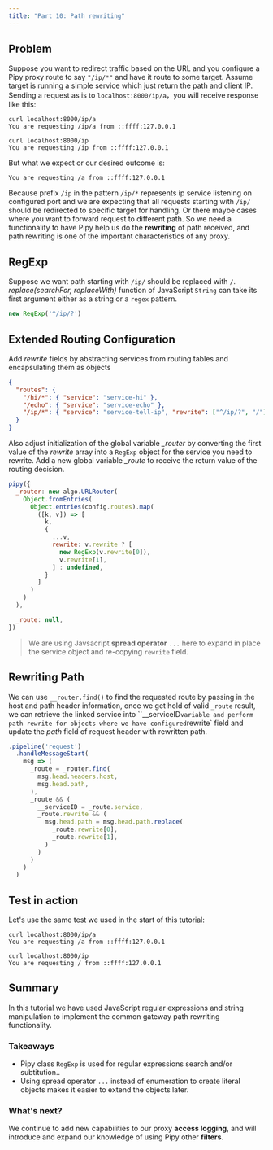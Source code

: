 ```yaml
---
title: "Part 10: Path rewriting"
---
```


## Problem

Suppose you want to redirect traffic based on the URL and you configure a Pipy proxy route to say `"/ip/*"` and have it route to some target. Assume target is running a simple service which just return the path and client IP. Sending a request as is to `localhost:8000/ip/a`，you will receive response like this:

```shell
curl localhost:8000/ip/a
You are requesting /ip/a from ::ffff:127.0.0.1

curl localhost:8000/ip
You are requesting /ip from ::ffff:127.0.0.1
```

But what we expect or our desired outcome is:

```
You are requesting /a from ::ffff:127.0.0.1
```

Because prefix `/ip` in the pattern `/ip/*` represents ip service listening on configured port and we are expecting that all requests starting with `/ip/` should be redirected to specific target for handling. Or there maybe cases where you want to forward request to different path.
So we need a functionality to have Pipy help us do the **rewriting** of path received, and path rewriting is one of the important characteristics of any proxy.

## RegExp

Suppose we want path starting with `/ip/` should be replaced with `/`. *replace(searchFor, replaceWith)* function of JavaScript `String` can take its first argument either as a string or a `regex` pattern.

```js
new RegExp('^/ip/?')
```

## Extended Routing Configuration

Add *rewrite* fields by abstracting services from routing tables and encapsulating them as objects

```json
{
  "routes": {
    "/hi/*": { "service": "service-hi" },
    "/echo": { "service": "service-echo" },
    "/ip/*": { "service": "service-tell-ip", "rewrite": ["^/ip/?", "/"] }
  }
}
```

Also adjust initialization of the global variable *_router* by converting the first value of the *rewrite* array into a `RegExp` object for the service you need to rewrite. Add a new global variable *_route* to receive the return value of the routing decision.

```js
pipy({
  _router: new algo.URLRouter(
    Object.fromEntries(
      Object.entries(config.routes).map(
        ([k, v]) => [
          k,
          {
            ...v,
            rewrite: v.rewrite ? [
              new RegExp(v.rewrite[0]),
              v.rewrite[1],
            ] : undefined,
          }
        ]
      )
    )
  ),

  _route: null,
})
```

> We are using Javsacript **spread operator** `...` here to expand in place the service object and re-copying `rewrite` field. 

## Rewriting Path

We can use `__router.find()` to find the requested route by passing in the host and path header information, once we get hold of valid `_route` result, we can retrieve the linked service into ``__serviceID` variable and perform path rewrite for objects where we have configured `rewrite` field and update the *path* field of request header with rewritten path.

```js
.pipeline('request')
  .handleMessageStart(
    msg => (
      _route = _router.find(
        msg.head.headers.host,
        msg.head.path,
      ),
      _route && (
        __serviceID = _route.service,
        _route.rewrite && (
          msg.head.path = msg.head.path.replace(
            _route.rewrite[0],
            _route.rewrite[1],
          )
        )
      )
    )
  )
```

## Test in action

Let's use the same test we used in the start of this tutorial:

```shell
curl localhost:8000/ip/a
You are requesting /a from ::ffff:127.0.0.1

curl localhost:8000/ip
You are requesting / from ::ffff:127.0.0.1
```

## Summary

In this tutorial we have used JavaScript regular expressions and string manipulation to implement the common gateway path rewriting functionality.

### Takeaways

* Pipy class `RegExp` is used for regular expressions search and/or subtitution..
* Using spread operator `...` instead of enumeration to create literal objects makes it easier to extend the objects later.

### What's next?

We continue to add new capabilities to our proxy **access logging**, and will introduce and expand our knowledge of using Pipy other **filters**.